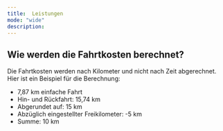 ```yaml
---
title:  Leistungen
mode: "wide"
description: 
---
```


## Wie werden die Fahrtkosten berechnet?

Die Fahrtkosten werden nach Kilometer und nicht nach Zeit abgerechnet. Hier ist ein Beispiel für die Berechnung:

- 7,87 km einfache Fahrt 
- Hin- und Rückfahrt: 15,74 km
- Abgerundet auf: 15 km
- Abzüglich eingestellter Freikilometer: -5 km
- Summe: 10 km

